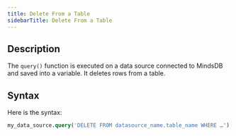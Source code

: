 ```yaml
---
title: Delete From a Table
sidebarTitle: Delete From a Table
---
```


## Description

The `query()` function is executed on a data source connected to MindsDB and saved into a variable. It deletes rows from a table.

## Syntax

Here is the syntax:

```sql
my_data_source.query('DELETE FROM datasource_name.table_name WHERE …')
```
